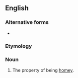 ==English==

===Alternative forms===
* {{l|en|hominess}}

===Etymology===
{{suffix|en|homey|ness}}

===Noun===
{{en-noun|-}}

# The property of being [[homey]].